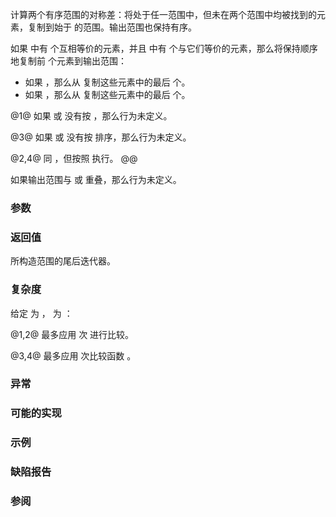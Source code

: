 {{cpp/title|set_symmetric_difference}}
{{cpp/algorithm/navbar}}
{{dcl begin}}
{{dcl header|algorithm}}
{{dcla|num=1|notes={{mark constexpr since c++20}}|
template&lt; class InputIt1, class InputIt2, class OutputIt &gt;
OutputIt set_symmetric_difference
    ( InputIt1 first1, InputIt1 last1,
      InputIt2 first2, InputIt2 last2,
      OutputIt d_first );
}}
{{dcl|num=2|since=c++17|
template&lt; class ExecutionPolicy,
          class ForwardIt1, class ForwardIt2, class ForwardIt3 &gt;
ForwardIt3 set_symmetric_difference
    ( ExecutionPolicy&amp;&amp; policy,
      ForwardIt1 first1, ForwardIt1 last1,
      ForwardIt2 first2, ForwardIt2 last2,
      ForwardIt3 d_first );
}}
{{dcla|num=3|notes={{mark constexpr since c++20}}|
template&lt; class InputIt1, class InputIt2,
          class OutputIt, class Compare &gt;
OutputIt set_symmetric_difference
    ( InputIt1 first1, InputIt1 last1,
      InputIt2 first2, InputIt2 last2,
      OutputIt d_first, Compare comp );
}}
{{dcl|num=4|since=c++17|
template&lt; class ExecutionPolicy,
          class ForwardIt1, class ForwardIt2,
          class ForwardIt3, class Compare &gt;
ForwardIt3 set_symmetric_difference
    ( ExecutionPolicy&amp;&amp; policy,
      ForwardIt1 first1, ForwardIt1 last1,
      ForwardIt2 first2, ForwardIt2 last2,
      ForwardIt3 d_first, Compare comp );
}}
{{dcl end}}

计算两个有序范围的对称差：将处于任一范围中，但未在两个范围中均被找到的元素，复制到始于 {{c|d_first}} 的范围。输出范围也保持有序。

如果 {{range|first1|last1}} 中有 {{c|m}} 个互相等价的元素，并且 {{range|first2|last2}} 中有 {{c|n}} 个与它们等价的元素，那么将保持顺序地复制前 {{c|std::abs(m - n)}} 个元素到输出范围：
* 如果 {{c|m &gt; n}}，那么从 {{range|first1|last1}} 复制这些元素中的最后 {{c|m - n}} 个。
* 如果 {{c|n &gt; m}}，那么从 {{range|first2|last2}} 复制这些元素中的最后 {{c|n - m}} 个。

@1@ 如果 {{range|first1|last1}} 或 {{range|first2|last2}} 没有按 {{rev inl|until=c++20|{{c/core|operator&lt;}}}}{{rev inl|since=c++20|{{c|std::less{}&lt;!----&gt;}}}} {{rlp|/#要求|排序}}，那么行为未定义。

@3@ 如果 {{range|first1|last1}} 或 {{range|first2|last2}} 没有按 {{c|comp}} 排序，那么行为未定义。

@2,4@ 同 {{v|1,3}}，但按照 {{c|policy}} 执行。
@@ {{cpp/algorithm/parallel overload precondition|plural=yes}}

如果输出范围与 {{range|first1|last1}} 或 {{range|first2|last2}} 重叠，那么行为未定义。

===参数===
{{par begin}}
{{par range|first1|last1|3=|range=第一个有序}}
{{par range|first2|last2|3=|range=第二个有序}}
{{par|d_first|输出范围的起始}}
{{par exec pol}}
{{par cmp ord|comp|p1=InputIt1|p2=InputIt2}} 
{{par hreq}}
{{par req named|InputIt1, InputIt2|InputIterator}}
{{par req named|OutputIt|OutputIterator}}
{{par req named|ForwardIt1, ForwardIt2, ForwardIt3|ForwardIterator}}
{{par req named|Compare|Compare}}
{{par end}}

===返回值===
所构造范围的尾后迭代器。

===复杂度===
给定 {{mathjax-or|\(\scriptsize N_1\)|N{{su|b=1}}}} 为 {{c|std::distance(first1, last1)}}，{{mathjax-or|\(\scriptsize N_2\)|N{{su|b=2}}}} 为 {{c|std::distance(first2, last2)}}：

@1,2@ 最多应用 {{mathjax-or|\(\scriptsize 2 \cdot (N_1+N_2)-1\)|2⋅(N{{su|b=1}}+N{{su|b=2}})-1}} 次 {{rev inl|until=c++20|{{c/core|operator&lt;}}}}{{rev inl|since=c++20|{{c|std::less{}&lt;!----&gt;}}}} 进行比较。

@3,4@ 最多应用 {{mathjax-or|\(\scriptsize 2 \cdot (N_1+N_2)-1\)|2⋅(N{{su|b=1}}+N{{su|b=2}})-1}} 次比较函数 {{c|comp}}。

===异常===
{{cpp/algorithm/parallel exceptions reporting behavior|singular=no}}

===可能的实现===
{{eq impl
|title1=set_symmetric_difference (1)|ver1=1|1=
template&lt;class InputIt1, class InputIt2, class OutputIt&gt;
OutputIt set_symmetric_difference(InputIt1 first1, InputIt1 last1,
                                  InputIt2 first2, InputIt2 last2, OutputIt d_first)
{
    while (first1 != last1)
    {
        if (first2 == last2)
            return std::copy(first1, last1, d_first);
        
        if (*first1 &lt; *first2)
            *d_first++ = *first1++;
        else
        {
            if (*first2 &lt; *first1)
                *d_first++ = *first2;
            else
                ++first1;
            ++first2;
        }
    }
    return std::copy(first2, last2, d_first);
}
|title2=set_symmetric_difference (3)|ver2=3|2=
template&lt;class InputIt1, class InputIt2, class OutputIt, class Compare&gt;
OutputIt set_symmetric_difference(InputIt1 first1, InputIt1 last1,
                                  InputIt2 first2, InputIt2 last2,
                                  OutputIt d_first, Compare comp)
{
    while (first1 != last1)
    {
        if (first2 == last2)
            return std::copy(first1, last1, d_first);
        
        if (comp(*first1, *first2))
            *d_first++ = *first1++;
        else
        {
            if (comp(*first2, *first1))
                *d_first++ = *first2;
            else
                ++first1;
            ++first2;
        }
    }
    return std::copy(first2, last2, d_first);
}
}}

===示例===
{{example
|code=
#include &lt;algorithm&gt;
#include &lt;iostream&gt;
#include &lt;iterator&gt;
#include &lt;vector&gt;

int main()
{
    std::vector&lt;int&gt; v1{1, 2, 3, 4, 5, 6, 7, 8};
    std::vector&lt;int&gt; v2{5, 7, 9, 10};
    std::sort(v1.begin(), v1.end());
    std::sort(v2.begin(), v2.end());
    
    std::vector&lt;int&gt; v_symDifference;
    
    std::set_symmetric_difference(v1.begin(), v1.end(), v2.begin(), v2.end(),
                                  std::back_inserter(v_symDifference));
    
    for (int n : v_symDifference)
        std::cout &lt;&lt; n &lt;&lt; ' ';
    std::cout &lt;&lt; '\n';
}
|output=
1 2 3 4 6 8 9 10
}}

===缺陷报告===
{{dr list begin}}
{{dr list item|wg=lwg|dr=291|std=C++98|before=未指定如何处理输入范围中等价的值|after=已指定处理方法}}
{{dr list end}}

===参阅===
{{dsc begin}}
{{dsc inc|cpp/algorithm/dsc includes}}
{{dsc inc|cpp/algorithm/dsc set_difference}}
{{dsc inc|cpp/algorithm/dsc set_union}}
{{dsc inc|cpp/algorithm/dsc set_intersection}}
{{dsc inc|cpp/algorithm/ranges/dsc set_symmetric_difference}}
{{dsc end}}

{{langlinks|de|en|es|fr|it|ja|pt|ru}}